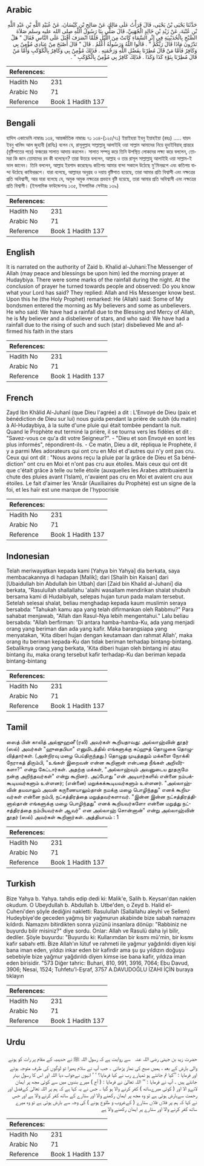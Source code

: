 ## Arabic


<div dir="rtl" lang="ar" style={{fontSize:'larger',backgroundColor:'#f8f9fa',padding:20}}>
حَدَّثَنَا يَحْيَى بْنُ يَحْيَى، قَالَ قَرَأْتُ عَلَى مَالِكٍ عَنْ صَالِحِ بْنِ كَيْسَانَ، عَنْ عُبَيْدِ اللَّهِ بْنِ عَبْدِ اللَّهِ بْنِ عُتْبَةَ، عَنْ زَيْدِ بْنِ خَالِدٍ الْجُهَنِيِّ، قَالَ صَلَّى بِنَا رَسُولُ اللَّهِ صلى الله عليه وسلم صَلاَةَ الصُّبْحِ بِالْحُدَيْبِيَةِ فِي إِثْرِ السَّمَاءِ كَانَتْ مِنَ اللَّيْلِ فَلَمَّا انْصَرَفَ أَقْبَلَ عَلَى النَّاسِ فَقَالَ ‏"‏ هَلْ تَدْرُونَ مَاذَا قَالَ رَبُّكُمْ ‏"‏ ‏.‏ قَالُوا اللَّهُ وَرَسُولُهُ أَعْلَمُ ‏.‏ قَالَ ‏"‏ قَالَ أَصْبَحَ مِنْ عِبَادِي مُؤْمِنٌ بِي وَكَافِرٌ فَأَمَّا مَنْ قَالَ مُطِرْنَا بِفَضْلِ اللَّهِ وَرَحْمَتِهِ ‏.‏ فَذَلِكَ مُؤْمِنٌ بِي وَكَافِرٌ بِالْكَوْكَبِ وَأَمَّا مَنْ قَالَ مُطِرْنَا بِنَوْءِ كَذَا وَكَذَا ‏.‏ فَذَلِكَ كَافِرٌ بِي مُؤْمِنٌ بِالْكَوْكَبِ ‏"‏ ‏.‏
</div>
<div style={{backgroundColor:'#f8f9fa',padding:20, marginBottom: 10}}><table> <thead> <tr> <th>References:</th> <th></th> </tr> </thead> <tbody><tr><td>Hadith No</td><td>231</td></tr><tr><td>Arabic No</td><td>71</td></tr><tr><td>Reference</td><td>Book 1 Hadith 137</td></tr></tbody></table></div>

## Bengali


<div dir="ltr" lang="bn" style={{fontSize:'larger',backgroundColor:'#f8f9fa',padding:20}}>
হাদিস একাডেমি নাম্বারঃ ১৩৪, আন্তর্জাতিক নাম্বারঃ ৭১ ১৩৪-(১২৫/৭১) ইয়াইহয়া ইবনু ইয়াহইয়া (রহঃ) ..... যায়দ ইবনু খালিদ আল জুহানী (রাযিঃ) বলেন যে, রাসূলুল্লাহ সাল্লাল্লাহু আলাইহি ওয়া সাল্লাম আমাদের নিয়ে হুদাইবিয়াহ্‌ প্রান্তরে (বৃষ্টিপাতের পরে) ফজরের সালাত আদায় করলেন। সালাত সম্পন্ন করে তিনি উপস্থিত লোকদের লক্ষ্য করে বললেন, তোমরা কি জান তোমাদের রব কী বলেছেন? তারা উত্তরে বললেন, আল্লাহ ও তার রাসূল সাল্লাল্লাহু আলাইহি ওয়া সাল্লাম-ই ভাল জানেন। তিনি বললেন, আল্লাহ ইরশাদ করেছেনঃ কতিপয় আমার বান্দা সকালে উঠেছে মু'মিনরূপে এবং কতিপয় বান্দা উঠেছে কাফিররূপে। যারা বলেছে, আল্লাহর অনুগ্রহ ও দয়ায় বৃষ্টিপাত হয়েছে, তারা আমার প্রতি বিশ্বাসী এবং নক্ষত্রের প্রতি অবিশ্বাসী, আর যারা বলেছে যে, অমুক অমুক নক্ষত্রের প্রভাবে বৃষ্টি হয়েছে, তারা আমার প্রতি অবিশ্বাসী এবং নক্ষত্রের প্রতি বিশ্বাসী। (ইসলামিক ফাউন্ডেশনঃ ১৩৫, ইসলামিক সেন্টারঃ ১৩৯)
</div>
<div style={{backgroundColor:'#f8f9fa',padding:20, marginBottom: 10}}><table> <thead> <tr> <th>References:</th> <th></th> </tr> </thead> <tbody><tr><td>Hadith No</td><td>231</td></tr><tr><td>Arabic No</td><td>71</td></tr><tr><td>Reference</td><td>Book 1 Hadith 137</td></tr></tbody></table></div>

## English


<div dir="ltr" lang="en" style={{fontSize:'larger',backgroundColor:'#f8f9fa',padding:20}}>
It is narrated on the authority of Zaid b. Khalid al-Juhani:The Messenger of Allah (may peace and blessings be upon him) led the morning prayer at Hudaybiya. There were some marks of the rainfall during the night. At the conclusion of prayer he turned towards people and observed: Do you know what your Lord has said? They replied: Allah and His Messenger know best. Upon this he (the Holy Prophet) remarked: He (Allah) said: Some of My bondsmen entered the morning as My believers and some as unbelievers. He who said: We have had a rainfall due to the Blessing and Mercy of Allah, he is My believer and a disbeliever of stars, and who said: We have had a rainfall due to the rising of such and such (star) disbelieved Me and affirmed his faith in the stars
</div>
<div style={{backgroundColor:'#f8f9fa',padding:20, marginBottom: 10}}><table> <thead> <tr> <th>References:</th> <th></th> </tr> </thead> <tbody><tr><td>Hadith No</td><td>231</td></tr><tr><td>Arabic No</td><td>71</td></tr><tr><td>Reference</td><td>Book 1 Hadith 137</td></tr></tbody></table></div>

## French


<div dir="ltr" lang="fr" style={{fontSize:'larger',backgroundColor:'#f8f9fa',padding:20}}>
Zayd Ibn Khâlid Al-Juhanî (que Dieu l'agrée) a dit : L'Envoyé de Dieu (paix et bénédiction de Dieu sur lui) nous guida pendant la prière de subh (du matin) à Al-Hudaybiya, à la suite d'une pluie qui était tombée pendant la nuit. Quand le Prophète eut terminé la prière, il se tourna vers les fidèles et dit : "Savez-vous ce qu'a dit votre Seigneur?". - "Dieu et son Envoyé en sont les plus informés", répondirent-ils. - Ce matin, Dieu a dit, répliqua le Prophète, il y a parmi Mes adorateurs qui ont cru en Moi et d'autres qui n'y ont pas cru. Ceux qui ont dit : "Nous avons reçu la pluie par la grâce de Dieu et Sa bénédiction" ont cru en Moi et n'ont pas cru aux étoiles. Mais ceux qui ont dit que c'était grâce à telle ou telle étoile (auxquelles les Arabes attribuaient la chute des pluies avant l'Islam), n'avaient pas cru en Moi et avaient cru aux étoiles. Le fait d'aimer les 'Ansâr (Auxiliaires du Prophète) est un signe de la foi, et les haïr est une marque de l'hypocrisie
</div>
<div style={{backgroundColor:'#f8f9fa',padding:20, marginBottom: 10}}><table> <thead> <tr> <th>References:</th> <th></th> </tr> </thead> <tbody><tr><td>Hadith No</td><td>231</td></tr><tr><td>Arabic No</td><td>71</td></tr><tr><td>Reference</td><td>Book 1 Hadith 137</td></tr></tbody></table></div>

## Indonesian


<div dir="ltr" lang="id" style={{fontSize:'larger',backgroundColor:'#f8f9fa',padding:20}}>
Telah meriwayatkan kepada kami [Yahya bin Yahya] dia berkata, saya membacakannya di hadapan [Malik]; dari [Shalih bin Kaisan] dari [Ubaidullah bin Abdullah bin Utbah] dari [Zaid bin Khalid al-Juhani] dia berkata, "Rasulullah shallallahu 'alaihi wasallam mendirikan shalat shubuh bersama kami di Hudaibiyah, selepas hujan turun pada malam tersebut. Setelah selesai shalat, beliau menghadap kepada kaum muslimin seraya bersabda: "Tahukah kamu apa yang telah difirmankan oleh Rabbmu?" Para sahabat menjawab, "Allah dan Rasul-Nya lebih mengentahui." Lalu beliau bersabda: "Allah berfirman: 'Di antara hamba-hamba-Ku, ada yang menjadi orang yang beriman dan ada yang kafir. Maka barangsiapa yang menyatakan, 'Kita diberi hujan dengan keutamaan dan rahmat Allah', maka orang itu beriman kepada-Ku dan tidak beriman terhadap bintang-bintang. Sebaliknya orang yang berkata, 'Kita diberi hujan oleh bintang ini atau bintang itu, maka orang tersebut kafir terhadap-Ku dan beriman kepada bintang-bintang
</div>
<div style={{backgroundColor:'#f8f9fa',padding:20, marginBottom: 10}}><table> <thead> <tr> <th>References:</th> <th></th> </tr> </thead> <tbody><tr><td>Hadith No</td><td>231</td></tr><tr><td>Arabic No</td><td>71</td></tr><tr><td>Reference</td><td>Book 1 Hadith 137</td></tr></tbody></table></div>

## Tamil


<div dir="ltr" lang="ta" style={{fontSize:'larger',backgroundColor:'#f8f9fa',padding:20}}>
ஸைத் பின் காலித் அல்ஜுஹனீ (ரலி) அவர்கள் கூறியதாவது: அல்லாஹ்வின் தூதர் (ஸல்) அவர்கள் "ஹுதைபியா" எனுமிடத்தில் எங்களுக்கு சுப்ஹுத் தொழுகை தொழுவித்தார்கள். (அன்றிரவு மழை பெய்திருந்தது.) தொழுது முடித்ததும் மக்களை நோக்கி நேராகத் திரும்பி, "உங்கள் இறைவன் என்ன கூறினான் என்பதை நீங்கள் அறிவீர்களா?" என்று கேட்டார்கள். அதற்கு மக்கள், "அல்லாஹ்வும் அவனுடைய தூதருமே நன்கு அறிந்தவர்கள்" என்று கூறினர். அப்போது "என் அடியார்களில் என்னை நம்பக்கூடியவர்களும் உள்ளனர்; (என்னை) மறுக்கக்கூடியவர்களும் உள்ளனர். "அல்லாஹ்வின் தயவாலும் அவன் கருணையாலும்தான் நமக்கு மழை பொழிந்தது" எனக் கூறியவர்கள் என்னை நம்பி, நட்சத்திரத்தை மறுத்தவர்களாவர். "இன்ன இன்ன நட்சத்திரத்தினால்தான் எங்களுக்கு மழை பொழிந்தது" எனக் கூறியவர்களோ என்னை மறுத்து நட்சத்திரத்தை நம்பியவர்கள் ஆவர்" என அல்லாஹ் சொன்னான்" என்று அல்லாஹ்வின் தூதர் (ஸல்) அவர்கள் கூறினார்கள். அத்தியாயம் : 1
</div>
<div style={{backgroundColor:'#f8f9fa',padding:20, marginBottom: 10}}><table> <thead> <tr> <th>References:</th> <th></th> </tr> </thead> <tbody><tr><td>Hadith No</td><td>231</td></tr><tr><td>Arabic No</td><td>71</td></tr><tr><td>Reference</td><td>Book 1 Hadith 137</td></tr></tbody></table></div>

## Turkish


<div dir="ltr" lang="tr" style={{fontSize:'larger',backgroundColor:'#f8f9fa',padding:20}}>
Bize Yahya b. Yahya. tahdis edip dedi ki: Malik'e, Salih b. Keysan'dan naklen okudum. O Ubeydullah b. Abdullah b. Utbe'den, o Zeyd b. Halid el-Cuheni'den şöyle dediğini nakletti: Rasulullah (Sallallahu aleyhi ve Sellem) Hudeybiye'de geceden yağmış bir yağmurun akabinde bize sabah namazını kıldırdı. Namazını bitirdikten sonra yüzünü insanlara dönüp: "Rabbiniz ne buyurdu bilir misiniz?" diye sordu. Onlar: Allah ve Rasulü daha iyi bilir, dediler. Şöyle buyurdu: "Buyurdu ki: Kullarımdan bir kısmı mü'min, bir kısmı kafir sabahı etti. Bize Allah'ın lütuf ve rahmeti ile yağmur yağdırıldı diyen kişi bana iman eden, yıldızı inkar eden bir kafirdir ama şu şu yıldızın doğuşu sebebiyle bize yağmur yağdırıldı diyen kimse ise bana kafir, yıldıza iman eden birisidir. "573 Diğer tahric: Buhari, 810, 991, 3916, 7064; Ebu Davud, 3906; Nesai, 1524; Tuhfetu'l-Eşraf, 3757 A.DAVUDOĞLU İZAHI İÇİN buraya tıklayın
</div>
<div style={{backgroundColor:'#f8f9fa',padding:20, marginBottom: 10}}><table> <thead> <tr> <th>References:</th> <th></th> </tr> </thead> <tbody><tr><td>Hadith No</td><td>231</td></tr><tr><td>Arabic No</td><td>71</td></tr><tr><td>Reference</td><td>Book 1 Hadith 137</td></tr></tbody></table></div>

## Urdu


<div dir="rtl" lang="ur" style={{fontSize:'larger',backgroundColor:'#f8f9fa',padding:20}}>
حضرت زید بن جہنی ‌رضی ‌اللہ ‌عنہ ‌ ‌ سے روایت ہے کہ رسول اللہ ﷺ نے حدیبیہ کے مقام پر رات کو ہونے والی بارش کے بعد ، ہمیں صبح کی نماز پڑھائی ۔ جب آپ نے سلام پھیرا تو لوگوں کی طرف متوجہ ہوئے اور فرمایا : ’’کیا تم جانتے ہو تمہارے رب نے کیا فرمایا؟ ‘ ‘ انہوں نےجواب دیا اللہ اور اس کا رسول بہتر جانتے ہیں ۔ آپ نے فرمایا : ’’ اللہ تعالیٰ نے فرمایا : ( آج ) میرے بندوں میں سے کوئی مجھ پر ایمان لانےو الا اور ( کوئی میرےساتھ ) کفر کرنے والا ہو گیا ۔ جس نے یہ کہا ہے کہ ہم پر اللہ تعالیٰ کےفضل اور رحمت سےبارش ہوئی ہے تو وہ مجھ پر ایمان رکھنے والا اور ستارے کے ساتھ کفر کرنے والا ہے اور جس نے کہا کہ ہم پر فلاں فلاں ستارے ( کےغروب و طلوع ہونے ) کی وجہ سے بارش ہوئی ہے تو وہ میرے ساتھ کفر کرنے والا اور ستارے پر ایمان رکھنے والا ہے
</div>
<div style={{backgroundColor:'#f8f9fa',padding:20, marginBottom: 10}}><table> <thead> <tr> <th>References:</th> <th></th> </tr> </thead> <tbody><tr><td>Hadith No</td><td>231</td></tr><tr><td>Arabic No</td><td>71</td></tr><tr><td>Reference</td><td>Book 1 Hadith 137</td></tr></tbody></table></div>